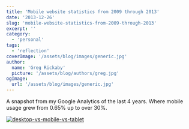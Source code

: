 ```yaml
---
title: 'Mobile website statistics from 2009 through 2013'
date: '2013-12-26'
slug: 'mobile-website-statistics-from-2009-through-2013'
excerpt: ''
category:
  - 'personal'
tags:
  - 'reflection'
coverImage: '/assets/blog/images/generic.jpg'
author:
  name: 'Greg Rickaby'
  picture: '/assets/blog/authors/greg.jpg'
ogImage:
  url: '/assets/blog/images/generic.jpg'
---
```


A snapshot from my Google Analytics of the last 4 years. Where mobile usage grew from 0.65% up to over 30%.

[![desktop-vs-mobile-vs-tablet](/blog/images/desktop-vs-mobile-vs-tablet.png)](https://gregrickaby.com/wp-content/uploads/2013/12/desktop-vs-mobile-vs-tablet.png)
